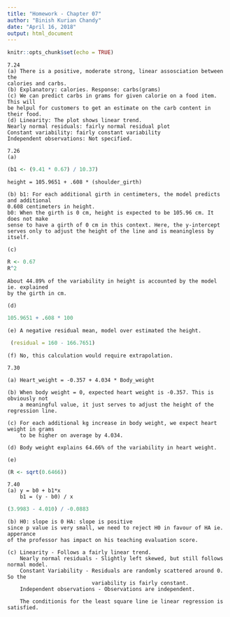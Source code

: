 ```yaml
---
title: "Homework - Chapter 07"
author: "Binish Kurian Chandy"
date: "April 16, 2018"
output: html_document
---
```


```r
knitr::opts_chunk$set(echo = TRUE)
```

```
7.24
(a) There is a positive, moderate strong, linear assosciation between the 
calories and carbs.
(b) Explanatory: calories. Response: carbs(grams)
(c) We can predict carbs in grams for given calorie on a food item. This will
be helpul for customers to get an estimate on the carb content in their food.
(d) Linearity: The plot shows linear trend.
Nearly normal residuals: fairly normal residual plot
Constant variability: fairly constant variability
Independent observations: Not specified.

7.26
(a)
```
```r
(b1 <- (9.41 * 0.67) / 10.37) 
```
```
height = 105.9651 + .608 * (shoulder_girth)

(b) b1: For each additional girth in centimeters, the model predicts and additional
0.608 centimeters in height.
b0: When the girth is 0 cm, height is expected to be 105.96 cm. It does not make 
sense to have a girth of 0 cm in this context. Here, the y-intercept
serves only to adjust the height of the line and is meaningless by itself.

(c)
```
```r
R <- 0.67
R^2
```
```
About 44.89% of the variability in height is accounted by the model ie. explained
by the girth in cm.

(d)
```
```r
105.9651 + .608 * 100
```
```
(e) A negative residual mean, model over estimated the height.
```
```r
 (residual = 160 - 166.7651) 
```
```
(f) No, this calculation would require extrapolation.
```
```
7.30
```
```
(a) Heart_weight = -0.357 + 4.034 * Body_weight 
```
```
(b) When body weight = 0, expected heart weight is -0.357. This is obviously not 
    a meaningful value, it just serves to adjust the height of the regression line.
```
```
(c) For each additional kg increase in body weight, we expect heart weight in grams 
    to be higher on average by 4.034.
```
```
(d) Body weight explains 64.66% of the variability in heart weight.
```
```
(e)
```
```r
(R <- sqrt(0.6466))
```
```
7.40
(a) y = b0 + b1*x
    b1 = (y - b0) / x
```
```r
(3.9983 - 4.010) / -0.0883
```
```
(b) H0: slope is 0 HA: slope is positive
since p value is very small, we need to reject H0 in favour of HA ie. apperance
of the professor has impact on his teaching evaluation score.

(c) Linearity - Follows a fairly linear trend.
    Nearly normal residuals - Slightly left skewed, but still follows normal model.
    Constant Variability - Residuals are randomly scattered around 0. So the 
                           variability is fairly constant.
    Independent observations - Observations are independent.
    
    The conditionis for the least square line ie linear regression is satisfied.
```











